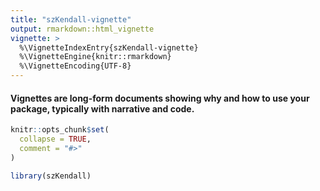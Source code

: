 ```yaml
---
title: "szKendall-vignette"
output: rmarkdown::html_vignette
vignette: >
  %\VignetteIndexEntry{szKendall-vignette}
  %\VignetteEngine{knitr::rmarkdown}
  %\VignetteEncoding{UTF-8}
---
```


#### Vignettes are long-form documents showing why and how to use your package, typically with narrative and code.

```r
knitr::opts_chunk$set(
  collapse = TRUE,
  comment = "#>"
)
```

```r
library(szKendall)
```
